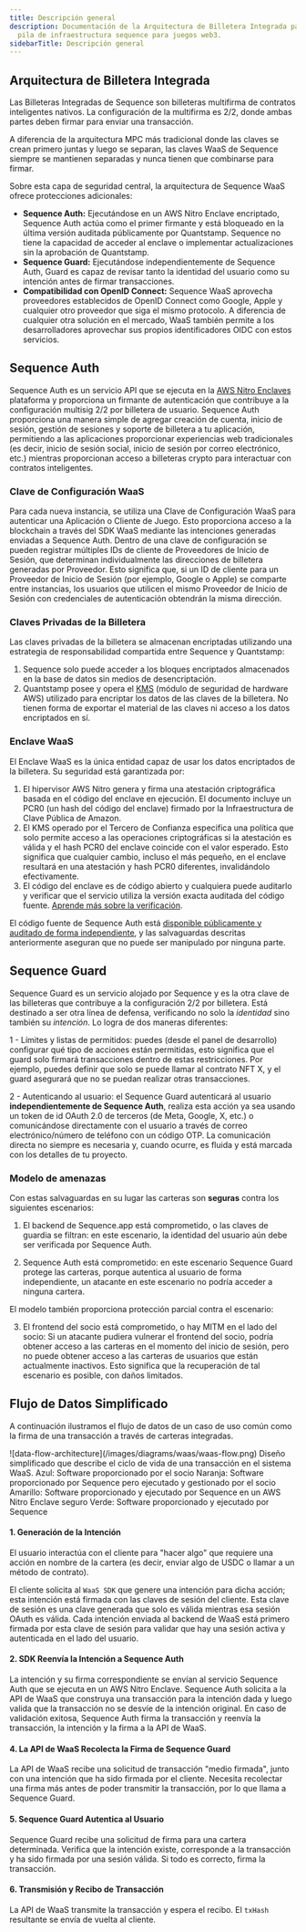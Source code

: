 ```yaml
---
title: Descripción general
description: Documentación de la Arquitectura de Billetera Integrada para la
  pila de infraestructura sequence para juegos web3.
sidebarTitle: Descripción general
---
```


## Arquitectura de Billetera Integrada

Las Billeteras Integradas de Sequence son billeteras multifirma de contratos inteligentes nativos. La configuración de la multifirma es 2/2, donde ambas partes deben firmar para enviar una transacción.

A diferencia de la arquitectura MPC más tradicional donde las claves se crean primero juntas y luego se separan, las claves WaaS de Sequence siempre se mantienen separadas y nunca tienen que combinarse para firmar.

Sobre esta capa de seguridad central, la arquitectura de Sequence WaaS ofrece protecciones adicionales:

* **Sequence Auth:** Ejecutándose en un AWS Nitro Enclave encriptado, Sequence Auth actúa como el primer firmante y está bloqueado en la última versión auditada públicamente por Quantstamp. Sequence no tiene la capacidad de acceder al enclave o implementar actualizaciones sin la aprobación de Quantstamp.
* **Sequence Guard:** Ejecutándose independientemente de Sequence Auth, Guard es capaz de revisar tanto la identidad del usuario como su intención antes de firmar transacciones.
* **Compatibilidad con OpenID Connect:** Sequence WaaS aprovecha proveedores establecidos de OpenID Connect como Google, Apple y cualquier otro proveedor que siga el mismo protocolo. A diferencia de cualquier otra solución en el mercado, WaaS también permite a los desarrolladores aprovechar sus propios identificadores OIDC con estos servicios.

## Sequence Auth

Sequence Auth es un servicio API que se ejecuta en la [AWS Nitro Enclaves](https://aws.amazon.com/ec2/nitro/nitro-enclaves/) plataforma y proporciona un firmante de autenticación que contribuye a la configuración multisig 2/2 por billetera de usuario. Sequence Auth proporciona una manera simple de agregar creación de cuenta, inicio de sesión, gestión de sesiones y soporte de billetera a tu aplicación, permitiendo a las aplicaciones proporcionar experiencias web tradicionales (es decir, inicio de sesión social, inicio de sesión por correo electrónico, etc.) mientras proporcionan acceso a billeteras crypto para interactuar con contratos inteligentes.

### Clave de Configuración WaaS

Para cada nueva instancia, se utiliza una Clave de Configuración WaaS para autenticar una Aplicación o Cliente de Juego. Esto proporciona acceso a la blockchain a través del SDK WaaS mediante las intenciones generadas enviadas a Sequence Auth. Dentro de una clave de configuración se pueden registrar múltiples IDs de cliente de Proveedores de Inicio de Sesión, que determinan individualmente las direcciones de billetera generadas por Proveedor. Esto significa que, si un ID de cliente para un Proveedor de Inicio de Sesión (por ejemplo, Google o Apple) se comparte entre instancias, los usuarios que utilicen el mismo Proveedor de Inicio de Sesión con credenciales de autenticación obtendrán la misma dirección.

### Claves Privadas de la Billetera

Las claves privadas de la billetera se almacenan encriptadas utilizando una estrategia de responsabilidad compartida entre Sequence y Quantstamp:

1. Sequence solo puede acceder a los bloques encriptados almacenados en la base de datos sin medios de desencriptación.
2. Quantstamp posee y opera el [KMS](https://aws.amazon.com/kms/) (módulo de seguridad de hardware AWS) utilizado para encriptar los datos de las claves de la billetera. No tienen forma de exportar el material de las claves ni acceso a los datos encriptados en sí.

### Enclave WaaS

El Enclave WaaS es la única entidad capaz de usar los datos encriptados de la billetera. Su seguridad está garantizada por:

1. El hipervisor AWS Nitro genera y firma una atestación criptográfica basada en el código del enclave en ejecución. El documento incluye un PCR0 (un hash del código del enclave) firmado por la Infraestructura de Clave Pública de Amazon.
2. El KMS operado por el Tercero de Confianza especifica una política que solo permite acceso a las operaciones criptográficas si la atestación es válida y el hash PCR0 del enclave coincide con el valor esperado. Esto significa que cualquier cambio, incluso el más pequeño, en el enclave resultará en una atestación y hash PCR0 diferentes, invalidándolo efectivamente.
3. El código del enclave es de código abierto y cualquiera puede auditarlo y verificar que el servicio utiliza la versión exacta auditada del código fuente. [Aprende más sobre la verificación](/solutions/wallets/embedded-wallet/architecture/enclave-verification).

El código fuente de Sequence Auth está [disponible públicamente y auditado de forma independiente](https://github.com/0xsequence/waas-authenticator), y las salvaguardas descritas anteriormente aseguran que no puede ser manipulado por ninguna parte.

## Sequence Guard

Sequence Guard es un servicio alojado por Sequence y es la otra clave de las billeteras que contribuye a la configuración 2/2 por billetera. Está destinado a ser otra línea de defensa, verificando no solo la *identidad* sino también su *intención*. Lo logra de dos maneras diferentes:

1 - Límites y listas de permitidos: puedes (desde el panel de desarrollo) configurar qué tipo de acciones están permitidas, esto significa que el guard solo firmará transacciones dentro de estas restricciones. Por ejemplo, puedes definir que solo se puede llamar al contrato NFT X, y el guard asegurará que no se puedan realizar otras transacciones.

2 - Autenticando al usuario: el Sequence Guard autenticará al usuario **independientemente de Sequence Auth**, realiza esta acción ya sea usando un token de id OAuth 2.0 de terceros (de Meta, Google, X, etc.) o comunicándose directamente con el usuario a través de correo electrónico/número de teléfono con un código OTP. La comunicación directa no siempre es necesaria y, cuando ocurre, es fluida y está marcada con los detalles de tu proyecto.

### Modelo de amenazas

Con estas salvaguardas en su lugar las carteras son **seguras** contra los siguientes escenarios:

1. El backend de Sequence.app está comprometido, o las claves de guardia se filtran: en este escenario, la identidad del usuario aún debe ser verificada por Sequence Auth.

2. Sequence Auth está comprometido: en este escenario Sequence Guard protege las carteras, porque autentica al usuario de forma independiente, un atacante en este escenario no podría acceder a ninguna cartera.

El modelo también proporciona protección parcial contra el escenario:

3. El frontend del socio está comprometido, o hay MITM en el lado del socio: Si un atacante pudiera vulnerar el frontend del socio, podría obtener acceso a las carteras en el momento del inicio de sesión, pero no puede obtener acceso a las carteras de usuarios que están actualmente inactivos. Esto significa que la recuperación de tal escenario es posible, con daños limitados.

## Flujo de Datos Simplificado

A continuación ilustramos el flujo de datos de un caso de uso común como la firma de una transacción a través de carteras integradas.

<Frame>
  ![data-flow-architecture](/images/diagrams/waas/waas-flow.png)
</Frame>

<Note>
  Diseño simplificado que describe el ciclo de vida de una transacción en el sistema WaaS.
  Azul: Software proporcionado por el socio
  Naranja: Software proporcionado por Sequence pero ejecutado y gestionado por el socio
  Amarillo: Software proporcionado y ejecutado por Sequence en un AWS Nitro Enclave seguro
  Verde: Software proporcionado y ejecutado por Sequence
</Note>

#### 1. Generación de la Intención

El usuario interactúa con el cliente para "hacer algo" que requiere una acción en nombre de la cartera (es decir, enviar algo de USDC o llamar a un método de contrato).

El cliente solicita al `WaaS SDK` que genere una intención para dicha acción; esta intención está firmada con las claves de sesión del cliente. Esta clave de sesión es una clave generada que solo es válida mientras esa sesión OAuth es válida. Cada intención enviada al backend de WaaS está primero firmada por esta clave de sesión para validar que hay una sesión activa y autenticada en el lado del usuario.

#### 2. SDK Reenvía la Intención a Sequence Auth

La intención y su firma correspondiente se envían al servicio Sequence Auth que se ejecuta en un AWS Nitro Enclave.
Sequence Auth solicita a la API de WaaS que construya una transacción para la intención dada y luego valida que la transacción no se desvíe de la intención original. En caso de validación exitosa, Sequence Auth firma la transacción y reenvía la transacción, la intención y la firma a la API de WaaS.

#### 4. La API de WaaS Recolecta la Firma de Sequence Guard

La API de WaaS recibe una solicitud de transacción "medio firmada", junto con una intención que ha sido firmada por el cliente. Necesita recolectar una firma más antes de poder transmitir la transacción, por lo que llama a Sequence Guard.

#### 5. Sequence Guard Autentica al Usuario

Sequence Guard recibe una solicitud de firma para una cartera determinada. Verifica que la intención existe, corresponde a la transacción y ha sido firmada por una sesión válida. Si todo es correcto, firma la transacción.

#### 6. Transmisión y Recibo de Transacción

La API de WaaS transmite la transacción y espera el recibo. El `txHash` resultante se envía de vuelta al cliente.
